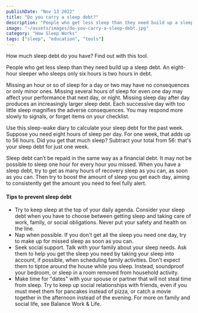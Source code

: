 ```yaml
---
publishDate: "Nov 13 2022"
title: "Do you carry a sleep debt?"
description: "People who get less sleep than they need build up a sleep debt. An eight-hour sleeper who sleeps only six hours is two hours in debt."
image: "~/assets/images/do-you-carry-a-sleep-debt.jpg"
category: "How Sleep Works"
tags: ["sleep", "education", "tools"]
---
```

How much sleep debt do you have? Find out with this tool.

People who get less sleep than they need build up a sleep debt. An eight-hour sleeper who sleeps only six hours is two hours in debt.

Missing an hour or so of sleep for a day or two may have no consequences or only minor ones. Missing several hours of sleep for even one day may affect your performance that next day, or night. Missing sleep day after day produces an increasingly larger sleep debt. Each successive day with too little sleep magnifies the adverse consequences. You may respond more slowly to signals, or forget items on your checklist.

Use this sleep-wake diary to calculate your sleep debt for the past week. Suppose you need eight hours of sleep per day. For one week, that adds up to 56 hours. Did you get that much sleep? Subtract your total from 56: that's your sleep debt for just one week.


Sleep debt can’t be repaid in the same way as a financial debt. It may not be possible to sleep one hour for every hour you missed. When you have a sleep debt, try to get as many hours of recovery sleep as you can, as soon as you can. Then try to boost the amount of sleep you get each day, aiming to consistently get the amount you need to feel fully alert.

#### Tips to prevent sleep debt

- Try to keep sleep at the top of your daily agenda. Consider your sleep debt when you have to choose between getting sleep and taking care of work, family, or social obligations. Never put your safety and health on the line.
- Nap when possible. If you don't get all the sleep you need one day, try to make up for missed sleep as soon as you can.
- Seek social support. Talk with your family about your sleep needs. Ask them to help you get the sleep you need by taking your sleep into account, if possible, when scheduling family activities. Don't expect them to tiptoe around the house while you sleep. Instead, soundproof your bedroom, or sleep in a room removed from household activity.
- Make time for "dates" with your spouse or partner that will not steal time from sleep. Try to keep up social relationships with friends, even if you must meet them for pancakes instead of pizza, or catch a movie together in the afternoon instead of the evening. For more on family and social life, see Balance Work & Life.